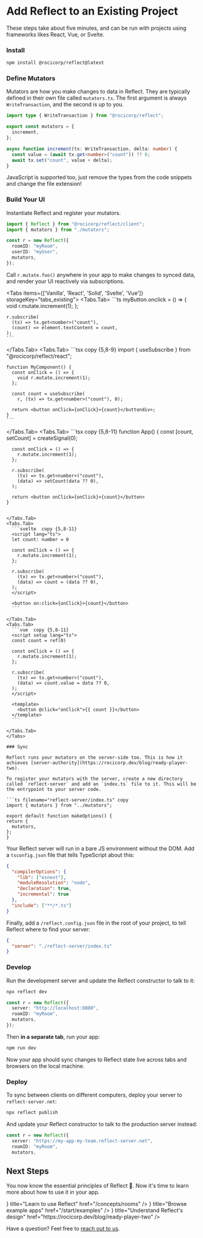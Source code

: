 
# Add Reflect to an Existing Project

These steps take about five minutes, and can be run with projects using frameworks likes React, Vue, or Svelte.

<Steps>

### Install

```bash copy
npm install @rocicorp/reflect@latest
```

### Define Mutators

Mutators are how you make changes to data in Reflect. They are typically defined in their own file called `mutators.ts`. The first argument is always `WriteTransaction`, and the second is up to you.

```ts filename="mutators.ts" copy
import type { WriteTransaction } from "@rocicorp/reflect";

export const mutators = {
  increment,
};

async function increment(tx: WriteTransaction, delta: number) {
  const value = (await tx.get<number>("count")) ?? 0;
  await tx.set("count", value + delta);
}
```

<Callout type="info">
  JavaScript is supported too, just remove the types from the code snippets and
  change the file extension!
</Callout>

### Build Your UI

Instantiate Reflect and register your mutators.

```ts copy
import { Reflect } from "@rocicorp/reflect/client";
import { mutators } from "./mutators";

const r = new Reflect({
  roomID: "myRoom",
  userID: "myUser",
  mutators,
});
```

Call `r.mutate.foo()` anywhere in your app to make changes to synced data, and render your UI reactively via subscriptions.

<Tabs items={['Vanilla', 'React', 'Solid', 'Svelte', 'Vue']} storageKey="tabs_existing">
  <Tabs.Tab>
    ```ts
    myButton.onclick = () => {
      void r.mutate.increment(1);
    };

    r.subscribe(
      (tx) => tx.get<number>("count"),
      (count) => element.textContent = count,
    );
    ```

</Tabs.Tab>
  <Tabs.Tab>
    ```tsx copy {5,8-9}
    import { useSubscribe } from "@rocicorp/reflect/react";

    function MyComponent() {
      const onClick = () => {
        void r.mutate.increment(1);
      };

      const count = useSubscribe(
        r, (tx) => tx.get<number>("count"), 0);

      return <button onClick={onClick}>{count}</buttondiv>;
    }
    ```

  </Tabs.Tab>
  <Tabs.Tab>
    ```tsx  copy {5,8-11}
    function App() {
      const [count, setCount] = createSignal(0);

      const onClick = () => {
        r.mutate.increment(1);
      };

      r.subscribe(
        (tx) => tx.get<number>("count"),
        (data) => setCount(data ?? 0),
      );

      return <button onClick={onClick}>{count}</button>
    }

````

</Tabs.Tab>
<Tabs.Tab>
  ```svelte  copy {5,8-11}
  <script lang="ts">
  let count: number = 0

  const onClick = () => {
    r.mutate.increment(1);
  };

  r.subscribe(
    (tx) => tx.get<number>("count"),
    (data) => count = (data ?? 0),
  );
  </script>

  <button on:click={onClick}>{count}</button>
  ```

</Tabs.Tab>
<Tabs.Tab>
  ```vue  copy {5,8-11}
  <script setup lang="ts">
  const count = ref(0)

  const onClick = () => {
    r.mutate.increment(1);
  };

  r.subscribe(
    (tx) => tx.get<number>("count"),
    (data) => count.value = data ?? 0,
  );
  </script>

  <template>
    <button @click="onClick">{{ count }}</button>
  </template>
  ```

</Tabs.Tab>
</Tabs>

### Sync

Reflect runs your mutators on the server-side too. This is how it achieves [server-authority](https://rocicorp.dev/blog/ready-player-two).

To register your mutators with the server, create a new directory called `reflect-server` and add an `index.ts` file to it. This will be the entrypoint to your server code.

```ts filename="reflect-server/index.ts" copy
import { mutators } from "../mutators";

export default function makeOptions() {
return {
  mutators,
};
}
````

Your Reflect server will run in a bare JS environment without the DOM. Add a `tsconfig.json` file that tells TypeScript about this:

```json filename="reflect-server/tsconfig.json" copy
{
  "compilerOptions": {
    "lib": ["esnext"],
    "moduleResolution": "node",
    "declaration": true,
    "incremental": true
  },
  "include": ["**/*.ts"]
}
```

Finally, add a `/reflect.config.json` file in the root of your project, to tell Reflect where to find your server:

```json filename="/reflect.config.json" copy
{
  "server": "./reflect-server/index.ts"
}
```

### Develop

Run the development server and update the Reflect constructor to talk to it:

```bash copy
npx reflect dev
```

```ts copy {2}
const r = new Reflect({
  server: "http://localhost:8080",
  roomID: "myRoom",
  mutators,
});
```

Then **in a separate tab**, run your app:

```bash copy
npm run dev
```

Now your app should sync changes to Reflect state live across tabs and browsers on the local machine.

### Deploy

To sync between clients on different computers, deploy your server to `reflect-server.net`:

```bash copy
npx reflect publish
```

And update your Reflect constructor to talk to the production server instead:

```ts copy {2}
const r = new Reflect({
  server: "https://my-app-my-team.reflect-server.net",
  roomID: "myRoom",
  mutators,
```

</Steps>

## Next Steps

You now know the essential principles of Reflect 🎉. Now it's time to learn more about how to use it in your app.

<Cards>
  <Card icon={<HowTo />} title="Learn to use Reflect" href="/concepts/rooms" />
  <Card
    icon={<Examples />}
    title="Browse example apps"
    href="/start/examples"
  />
  <Card
    icon={<HowTo />}
    title="Understand Reflect's design"
    href="https://rocicorp.dev/blog/ready-player-two"
  />
</Cards>

Have a question? Feel free to [reach out to us](mailto://hi@reflect.net).
